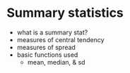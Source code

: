 # Summary statistics 

- what is a summary stat?
- measures of central tendency
- measures of spread
- basic functions used
  - mean, median, & sd
  
